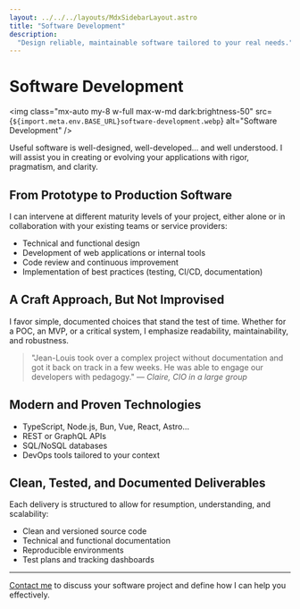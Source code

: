 ```yaml
---
layout: ../../../layouts/MdxSidebarLayout.astro
title: "Software Development"
description:
  "Design reliable, maintainable software tailored to your real needs."
---
```



# Software Development

<img
  class="mx-auto my-8 w-full max-w-md dark:brightness-50"
  src={`${import.meta.env.BASE_URL}software-development.webp`}
  alt="Software Development"
/>

Useful software is well-designed, well-developed… and well understood. I will assist you in creating or evolving your applications with rigor, pragmatism, and clarity.

## From Prototype to Production Software

I can intervene at different maturity levels of your project, either alone or in collaboration with your existing teams or service providers:

- Technical and functional design
- Development of web applications or internal tools
- Code review and continuous improvement
- Implementation of best practices (testing, CI/CD, documentation)

## A Craft Approach, But Not Improvised

I favor simple, documented choices that stand the test of time. Whether for a POC, an MVP, or a critical system, I emphasize readability, maintainability, and robustness.

> "Jean-Louis took over a complex project without documentation and got it back on track in a few weeks. He was able to engage our developers with pedagogy." — _Claire, CIO in a large group_

## Modern and Proven Technologies

- TypeScript, Node.js, Bun, Vue, React, Astro…
- REST or GraphQL APIs
- SQL/NoSQL databases
- DevOps tools tailored to your context

## Clean, Tested, and Documented Deliverables

Each delivery is structured to allow for resumption, understanding, and scalability:

- Clean and versioned source code
- Technical and functional documentation
- Reproducible environments
- Test plans and tracking dashboards

---

[Contact me](../fr/contact) to discuss your software project and define how I can help you effectively.